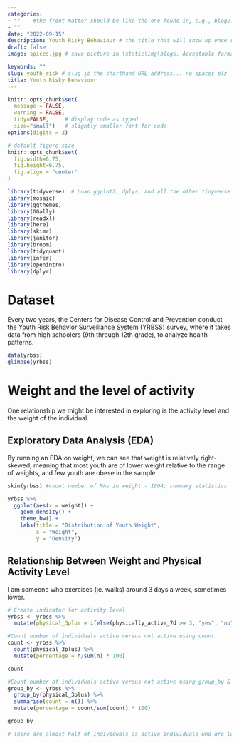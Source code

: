 ```yaml
---
categories:  
- ""    #the front matter should be like the one found in, e.g., blog2.md. It cannot be like the normal Rmd we used
- ""
date: "2022-09-15"
description: Youth Risky Behaviour # the title that will show up once someone gets to this page
draft: false
image: spices.jpg # save picture in \static\img\blogs. Acceptable formats= jpg, jpeg, or png . Your iPhone pics wont work

keywords: ""
slug: youth_risk # slug is the shorthand URL address... no spaces plz
title: Youth Risky Behaviour
---
```

  



```r
knitr::opts_chunk$set(
  message = FALSE, 
  warning = FALSE, 
  tidy=FALSE,     # display code as typed
  size="small")   # slightly smaller font for code
options(digits = 3)

# default figure size
knitr::opts_chunk$set(
  fig.width=6.75, 
  fig.height=6.75,
  fig.align = "center"
)
```


```r
library(tidyverse)  # Load ggplot2, dplyr, and all the other tidyverse packages
library(mosaic)
library(ggthemes)
library(GGally)
library(readxl)
library(here)
library(skimr)
library(janitor)
library(broom)
library(tidyquant)
library(infer)
library(openintro)
library(dplyr)
```

# Dataset
Every two years, the Centers for Disease Control and Prevention conduct the [Youth Risk Behavior Surveillance System (YRBSS)](https://www.cdc.gov/healthyyouth/data/yrbs/index.htm) survey, where it takes data from high schoolers (9th through 12th grade), to analyze health patterns.

```r
data(yrbss)
glimpse(yrbss)
```

# Weight and the level of activity
One relationship we might be interested in exploring is the activity level and the weight of the individual. 

## Exploratory Data Analysis (EDA)
By running an EDA on weight, we can see that weight is relatively right-skewed, meaning that most youth are of lower weight relative to the range of weights, and few youth are obese in the sample. 

```r

skim(yrbss) #count number of NAs in weight - 1004; summary statistics

yrbss %>%
  ggplot(aes(x = weight)) +
    geom_density() +
    theme_bw() +
    labs(title = "Distribution of Youth Weight",
         x = "Weight", 
         y = "Density")
```

## Relationship Between Weight and Physical Activity Level
I am someone who exercises (ie. walks) around 3 days a week, sometimes lower. 


```r
# Create indicator for activity level
yrbss <- yrbss %>%
  mutate(physical_3plus = ifelse(physically_active_7d >= 3, "yes", "no"))

#Count number of individuals active versus not active using count
count <- yrbss %>%
  count(physical_3plus) %>%
  mutate(percentage = n/sum(n) * 100)

count

#Count number of individuals active versus not active using group_by & summarise
group_by <- yrbss %>%
  group_by(physical_3plus) %>%
  summarise(count = n()) %>%
  mutate(percentage = count/sum(count) * 100)

group_by

# There are almost half of individuals as active individuals who are less active. There is also NAs in level of activity in this dataset.
```



